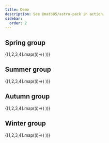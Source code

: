 ```yaml
---
title: Demo
description: See @matb85/astro-pack in action.
sidebar:
  order: 2
---
```






## Spring group

<div class="gallery">
  {[1,2,3,4].map((i)=>(
    <Photo
      src={`${prefix}/thumbnail_spring${i}.jpg`}
      sizes={[480, 720]}
      multi
      className="photo"
      group={`spring-${i-1}`}
      alt={`Spring ${i}`} />
  ))}
</div>

## Summer group

<div class="gallery">
  {[1,2,3,4].map((i)=>(
    <Photo
      src={`${prefix}/thumbnail_summer${i}.jpg`}
      sizes={[480, 720]}
      multi
      className="photo"
      group={`summer-${i-1}`}
      alt={`Summer ${i}`} />
  ))}
</div>

## Autumn group

<div class="gallery">
  {[1,2,3,4].map((i)=>(
    <Photo
      src={`${prefix}/thumbnail_autumn${i}.jpg`}
      sizes={[480, 720, 1290]}
      multi
      className="photo"
      group={`autumn-${i-1}`}
      alt={`Autumn ${i}`} />
  ))}
</div>


## Winter group

<div class="gallery">
  {[1,2,3,4].map((i)=>(
    <Photo
      src={`${prefix}/thumbnail_winter${i}.jpg`}
      sizes={[480, 720]}
      multi
      className="photo"
      group={`winter-${i-1}`}
      alt={`Winter ${i}`} />
  ))}
</div>

<PhotoMultiViewer/>
<PhotoViewer/>